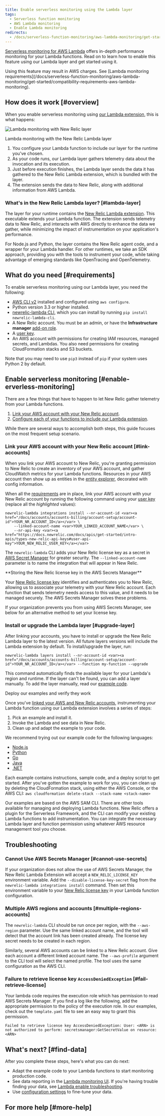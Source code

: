 ```yaml
---
title: Enable serverless monitoring using the Lambda layer
tags:
  - Serverless function monitoring
  - AWS Lambda monitoring
  - Enable Lambda monitoring
redirects:
  - /docs/serverless-function-monitoring/aws-lambda-monitoring/get-started/enable-serverless-monitoring-using-lambda-layer
---
```


[Serverless monitoring for AWS Lambda](/docs/introduction-new-relic-monitoring-aws-lambda) offers in-depth performance monitoring for your Lambda functions. Read on to learn how to enable this feature using our Lambda layer and get started using it.

<Callout variant="important">
  Using this feature may result in AWS charges. See [Lambda monitoring requirements](/docs/serverless-function-monitoring/aws-lambda-monitoring/get-started/compatibility-requirements-aws-lambda-monitoring).
</Callout>

## How does it work [#overview]

When you enable serverless monitoring using [our Lambda extension](https://github.com/newrelic/newrelic-lambda-extension), this is what happens:

![Lambda monitoring with New Relic layer](./images/Lambda-monitoring-with-New-Relic-layer.png "Lambda monitoring with New Relic layer")

Lambda monitoring with the New Relic Lambda layer

1. You configure your Lambda function to include our layer for the runtime you've chosen.
2. As your code runs, our Lambda layer gathers telemetry data about the invocation and its execution.
3. Just before execution finishes, the Lambda layer sends the data it has gathered to the New Relic Lambda extension, which is bundled with the layer.
4. The extension sends the data to New Relic, along with additional information from AWS Lambda.

### What's in the New Relic Lambda layer? [#lambda-layer]

The layer for your runtime contains the [New Relic Lambda extension](https://github.com/newrelic/newrelic-lambda-extension). This executable extends your Lambda function. The extension sends telemetry data to New Relic, and interacts with AWS directly to enhance the data we gather, while minimizing the impact of instrumentation on your application's performance.

For Node.js and Python, the layer contains the New Relic agent code, and a wrapper for your Lambda handler. For other runtimes, we take an SDK approach, providing you with the tools to instrument your code, while taking advantage of emerging standards like OpenTracing and OpenTelemetry.

## What do you need [#requirements]

To enable serverless monitoring using our Lambda layer, you need the following:

* [AWS CLI v2](https://docs.aws.amazon.com/cli/latest/userguide/install-cliv2.html) installed and configured using `aws configure`.
* Python version 3.3 or higher installed.
* [newrelic-lambda CLI](https://github.com/newrelic/newrelic-lambda-cli#installation), which you can install by running `pip install newrelic-lambda-cli`.
* A New Relic account. You must be an admin, or have the **Infrastructure manager** [add-on role](/docs/accounts/original-accounts-billing/original-users-roles/users-roles-original-user-model#add-on).
* A [user key](https://docs.newrelic.com/docs/apis/get-started/intro-apis/types-new-relic-api-keys#personal-api-key).
* An AWS account with permissions for creating IAM resources, managed secrets, and Lambdas. You also need permissions for creating CloudFormation stacks and S3 buckets.

Note that you may need to use `pip3` instead of `pip` if your system uses Python 2 by default.

## Enable serverless monitoring [#enable-erverless-monitoring]

There are a few things that have to happen to let New Relic gather telemetry from your Lambda functions.

1. [Link your AWS account with your New Relic account](#link-accounts).
2. [Configure each of your functions to include our Lambda extension](#configure-lambda).

While there are several ways to accomplish both steps, this guide focuses on the most frequent setup scenario.

### Link your AWS account with your New Relic account [#link-accounts]

When you link your AWS account to New Relic, you're granting permission to New Relic to create an inventory of your AWS account, and gather CloudWatch metrics for your Lambda functions. Resources in your AWS account then show up as entities in the [entity explorer](/docs/new-relic-one/use-new-relic-one/ui-data/new-relic-one-entity-explorer-view-performance-across-apps-services-hosts), decorated with config information.

When all the [requirements](#requirements) are in place, link your AWS account with your New Relic account by running the following command using your [user key](https://docs.newrelic.com/docs/apis/get-started/intro-apis/types-new-relic-api-keys#personal-api-key) (replace all the <var>highlighted</var> values):

```
newrelic-lambda integrations install --nr-account-id <var><a href="/docs/accounts/accounts-billing/account-setup/account-id">YOUR_NR_ACCOUNT_ID</a></var> \
    --linked-account-name <var>YOUR_LINKED_ACCOUNT_NAME</var> \
    --nr-api-key <var><a href="https://docs.newrelic.com/docs/apis/get-started/intro-apis/types-new-relic-api-keys#user-api-key">YOUR_NEW_RELIC_USER_KEY</a></var>
```

The `newrelic-lambda` CLI adds your New Relic license key as a secret in [AWS Secret Manager](https://aws.amazon.com/secrets-manager/) for greater security. The `--linked-account-name` parameter is to name the integration that will appear in New Relic.

<Callout variant="tip">
  **Storing the New Relic license key in the AWS Secrets Manager**

  Your [New Relic license key](/docs/accounts/accounts-billing/account-setup/new-relic-license-key) identifies and authenticates you to New Relic, allowing us to associate your telemetry with your New Relic account. Each function that sends telemetry needs access to this value, and it needs to be managed securely. The AWS Secrets Manager solves these problems.

  If your organization prevents you from using AWS Secrets Manager, see below for an alternative method to set your license key.
</Callout>

### Install or upgrade the Lambda layer [#upgrade-layer]

After linking your accounts, you have to install or upgrade the New Relic Lambda layer to the latest version. All future layers versions will include the Lambda extension by default. To install/upgrade the layer, run:

```
newrelic-lambda layers install --nr-account-id <var><a href="/docs/accounts/accounts-billing/account-setup/account-id">YOUR_NR_ACCOUNT_ID</a></var> --function my-function --upgrade
```

This command automatically finds the available layer for your Lambda's region and runtime. If the layer can't be found, you can add a layer manually. To add the layer manually, read our [example code](https://github.com/newrelic/newrelic-lambda-extension/tree/main/examples).

Deploy our examples and verify they work

Once you've [linked your AWS and New Relic accounts](#link-accounts), instrumenting your Lambda function using our Lambda extension involves a series of steps:

1. Pick an example and install it.
2. Invoke the Lambda and see data in New Relic.
3. Clean up and adapt the example to your code.

We recommend trying out our example code for the following languages:

* [Node.js](https://github.com/newrelic/newrelic-lambda-extension/tree/main/examples/node)
* [Python](https://github.com/newrelic/newrelic-lambda-extension/tree/main/examples/python)
* [Go](https://github.com/newrelic/newrelic-lambda-extension/tree/main/examples/go)
* [Java](https://github.com/newrelic/newrelic-lambda-extension/tree/main/examples/java)
* [.NET](https://github.com/newrelic/newrelic-lambda-extension/tree/main/examples/dotnet)

Each example contains instructions, sample code, and a deploy script to get started. After you've gotten the example to work for you, you can clean up by deleting the CloudFormation stack, using either the AWS Console, or the AWS CLI: `aws cloudformation delete-stack --stack-name <stack-name>`

Our examples are based on the AWS SAM CLI. There are other tools available for managing and deploying Lambda functions. New Relic offers a plugin for the Serverless Framework, and the CLI can modify your existing Lambda functions to add instrumentation. You can integrate the necessary Lambda layer and function permission using whatever AWS resource management tool you choose.

## Troubleshooting

### Cannot Use AWS Secrets Manager [#cannot-use-secrets]

If your organization does not allow the use of AWS Secrets Manager, the New Relic Lambda Extension will accept a `NEW_RELIC_LICENSE_KEY` environment variable. Add the `--disable-license-key-secret` flag from the `newrelic-lambda integrations install` command. Then set this environment variable to your [New Relic license key](/docs/accounts/accounts-billing/account-setup/new-relic-license-key) in your Lambda function configuration.

### Multiple AWS regions and accounts [#multiple-regions-accounts]

The `newrelic-lambda` CLI should be run once per region, with the `--aws-region` parameter. Use the same linked account name, and the tool will detect that the account link has been created already. The license key secret needs to be created in each region.

Similarly, several AWS accounts can be linked to a New Relic account. Give each account a different linked account name. The `--aws-profile` argument to the CLI tool will select the named profile. The tool uses the same configuration as the AWS CLI.

### Failure to retrieve license key `AccessDeniedException` [#fail-retrieve-license]

Your lambda code requires the execution role which has permission to read AWS Secrets Manager. If you find a log like the following, add the appropriate permission to the policy of the execution role. In our examples, check out the `template.yaml` file to see an easy way to grant this permission.

```
Failed to retrieve license key AccessDeniedException: User: <ARN> is not authorized to perform: secretsmanager:GetSecretValue on resource: <ARN>
```

## What's next? [#find-data]

After you complete these steps, here's what you can do next:

* Adapt the example code to your Lambda functions to start monitoring production code.
* See data reporting in the [Lambda monitoring UI](https://docs.newrelic.com/docs/lambda-monitoring-ui). If you're having trouble finding your data, see [Lambda enable troubleshooting](https://docs.newrelic.com/docs/serverless-function-monitoring/aws-lambda-monitoring/troubleshooting/troubleshooting-enabling-new-relic-monitoring-aws-lambda).
* Use [configuration settings](https://docs.newrelic.com/docs/serverless-function-monitoring/aws-lambda-monitoring/get-started/configure-monitoring-aws-lambda-new-relic-serverless) to fine-tune your data.

## For more help [#more-help]
